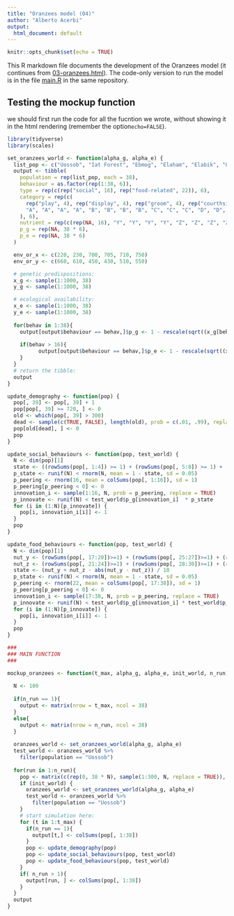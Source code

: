 ```yaml
---
title: "Oranzees model (04)"
author: "Alberto Acerbi"
output:
  html_document: default
---
```


```r
knitr::opts_chunk$set(echo = TRUE)
```

This R markdown file documents the development of the Oranzees model (it continues from [03-oranzees.html](03-oranzees.html)). The code-only version to run the model is in the file [main.R](main.R) in the same repository.

## Testing the mockup function

we should first run the code for all the fucntion we wrote, without showing it in the html rendering (remember the option`echo=FALSE`).

```r
library(tidyverse)
library(scales)

set_oranzees_world <- function(alpha_g, alpha_e) {
  list_pop <- c("Uossob", "Iat Forest", "Ebmog", "Elaham", "Elabik", "Ognodub")
  output <- tibble(
    population = rep(list_pop, each = 38),
    behaviour = as.factor(rep(1:38, 6)),
    type = rep(c(rep("social", 16), rep("food-related", 22)), 6),
    category = rep(c(
      rep("play", 4), rep("display", 4), rep("groom", 4), rep("courthsip", 4),
      "A", "A", "A", "A", "B", "B", "B", "B", "C", "C", "C", "D", "D", "D", "E", "E", "F", "F", "G", "H", "I", "J"
    ), 6),
    nutrient = rep(c(rep(NA, 16), "Y", "Y", "Y", "Y", "Z", "Z", "Z", "Z", "Y", "Y", "Y", "Z", "Z", "Z", "Y", "Y", "Z", "Z", "Y", "Z", "Y", "Z"), 6),
    p_g = rep(NA, 38 * 6),
    p_e = rep(NA, 38 * 6)
  )

  env_or_x <- c(220, 230, 700, 705, 710, 750)
  env_or_y <- c(660, 610, 450, 430, 510, 550)

  # genetic predispositions:
  x_g <- sample(1:1000, 38)
  y_g <- sample(1:1000, 38)

  # ecological availability:
  x_e <- sample(1:1000, 38)
  y_e <- sample(1:1000, 38)
  
  for(behav in 1:38){
    output[output$behaviour == behav,]$p_g <- 1 - rescale(sqrt((x_g[behav] - env_or_x)^2 + (y_g[behav] - env_or_y)^2), to = c(1 - alpha_g, alpha_g))
    
    if(behav > 16){
          output[output$behaviour == behav,]$p_e <- 1 - rescale(sqrt((x_e[behav] - env_or_x)^2 + (y_e[behav] - env_or_y)^2), to = c(1 - alpha_e, alpha_e))
    }
  }
  # return the tibble:
  output
}

update_demography <- function(pop) {
  pop[, 39] <- pop[, 39] + 1
  pop[pop[, 39] >= 720, ] <- 0
  old <- which(pop[, 39] > 300)
  dead <- sample(c(TRUE, FALSE), length(old), prob = c(.01, .99), replace = TRUE)
  pop[old[dead], ] <- 0
  pop
}

update_social_behaviours <- function(pop, test_world) {
  N <- dim(pop)[1]
  state <- ((rowSums(pop[, 1:4]) >= 1) + (rowSums(pop[, 5:8]) >= 1) + (rowSums(pop[, 9:12]) >= 1) + (rowSums(pop[, 13:16]) >= 1)) / 4
  p_state <- runif(N) < rnorm(N, mean = 1 - state, sd = 0.05)
  p_peering <- rnorm(16, mean = colSums(pop[, 1:16]), sd = 1)
  p_peering[p_peering < 0] <- 0
  innovation_i <- sample(1:16, N, prob = p_peering, replace = TRUE)
  p_innovate <- runif(N) < test_world$p_g[innovation_i]  * p_state
  for (i in (1:N)[p_innovate]) {
    pop[i, innovation_i[i]] <- 1
  }
  pop
}  

update_food_behaviours <- function(pop, test_world) {
  N <- dim(pop)[1]
  nut_y <- (rowSums(pop[, 17:20])>=1) + (rowSums(pop[, 25:27])>=1) + (rowSums(pop[, 31:32])>=1) + pop[, 35] + pop[, 37]
  nut_z <- (rowSums(pop[, 21:24])>=1) + (rowSums(pop[, 28:30])>=1) + (rowSums(pop[, 33:34])>=1) + pop[, 36] + pop[, 38]
  state <- (nut_y + nut_z - abs(nut_y - nut_z)) / 10 
  p_state <- runif(N) < rnorm(N, mean = 1 - state, sd = 0.05)
  p_peering <- rnorm(22, mean = colSums(pop[, 17:38]), sd = 1)
  p_peering[p_peering < 0] <- 0
  innovation_i <- sample(17:38, N, prob = p_peering, replace = TRUE)
  p_innovate <- runif(N) < test_world$p_g[innovation_i] * test_world$p_e[innovation_i] * p_state
  for (i in (1:N)[p_innovate]) {
    pop[i, innovation_i[i]] <- 1
  }
  pop
}

###
### MAIN FUNCTION
###

mockup_oranzees <- function(t_max, alpha_g, alpha_e, init_world, n_run) {
  
  N <- 100
  
  if(n_run == 1){
    output <- matrix(nrow = t_max, ncol = 38)
  }
  else{
    output <- matrix(nrow = n_run, ncol = 38)
  }
  
  oranzees_world <- set_oranzees_world(alpha_g, alpha_e)
  test_world <- oranzees_world %>%
    filter(population == "Uossob")
  
  for(run in 1:n_run){
    pop <- matrix(c(rep(0, 38 * N), sample(1:300, N, replace = TRUE)), nrow = N, byrow = FALSE)
    if (init_world) {
      oranzees_world <- set_oranzees_world(alpha_g, alpha_e)
      test_world <- oranzees_world %>%
        filter(population == "Uossob")
    }
    # start simulation here:
    for (t in 1:t_max) {
      if(n_run == 1){
        output[t,] <- colSums(pop[, 1:38])
      }
      pop <- update_demography(pop)
      pop <- update_social_behaviours(pop, test_world)
      pop <- update_food_behaviours(pop, test_world)
    }
    if( n_run > 1){
      output[run, ] <- colSums(pop[, 1:38])
    }  
  }
  output
}
```

